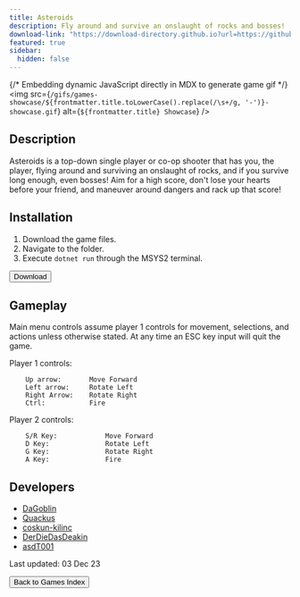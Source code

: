 ```yaml
---
title: Asteroids
description: Fly around and survive an onslaught of rocks and bosses!
download-link: "https://download-directory.github.io?url=https://github.com/thoth-tech/Asteroids/tree/d5149770d258873031cd474334e34208ce4c12c3"
featured: true
sidebar:
  hidden: false
---
```


{/* Embedding dynamic JavaScript directly in MDX to generate game gif */}
<img 
  src={`/gifs/games-showcase/${frontmatter.title.toLowerCase().replace(/\s+/g, '-')}-showcase.gif`} 
  alt={`${frontmatter.title} Showcase`} 
/>

## Description

Asteroids is a top-down single player or co-op shooter that has you, the player, flying around and surviving an onslaught of rocks, and if you survive long enough, even bosses! Aim for a high score, don't lose your hearts before your friend, and maneuver around dangers and rack up that score!

## Installation

1. Download the game files.
2. Navigate to the folder.
3. Execute `dotnet run` through the MSYS2 terminal.

<div class="centered-button-container">
  <button
    class="custom-button"
    onclick={`window.open('${frontmatter['download-link']}', '_blank')`}>
    Download
  </button>
</div>

## Gameplay

Main menu controls assume player 1 controls for movement, selections, and actions unless otherwise stated. At any time an ESC key input will quit the game.

Player 1 controls:
```
    Up arrow:       Move Forward
    Left arrow:     Rotate Left
    Right Arrow:    Rotate Right
    Ctrl:           Fire
```
Player 2 controls:
```
    S/R Key:            Move Forward
    D Key:              Rotate Left
    G Key:              Rotate Right
    A Key:              Fire
```
## Developers
- [DaGoblin](https://github.com/DaGoblin) 
- [Quackus](https://github.com/Quackus)
- [coskun-kilinc](https://github.com/coskun-kilinc)
- [DerDieDasDeakin](https://github.com/DerDieDasDeakin)
- [asdT001](https://github.com/ashT001)

Last updated: 03 Dec 23

<div class="centered-button-container">
  <button
    class="custom-button"
    onclick="location.href='/games'">
    Back to Games Index
  </button>
</div>